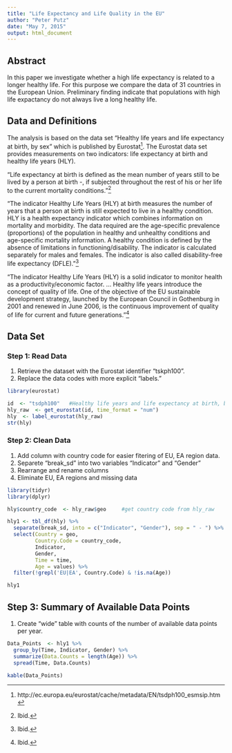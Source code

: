 ```yaml
---
title: "Life Expectancy and Life Quality in the EU"
author: "Peter Putz"
date: "May 7, 2015"
output: html_document
---
```


## Abstract
In this paper we investigate whether a high life expectancy is related to a longer healthy life. For this purpose we compare the data of 31 countries in the European Union. Preliminary finding indicate that populations with high life expactancy do not always live a long healthy life.


## Data and Definitions

The analysis is based on the data set "Healthy life years and life expectancy at birth, by sex" which is published by Eurostat^[http://ec.europa.eu/eurostat/cache/metadata/EN/tsdph100_esmsip.htm]. The Eurostat data set provides measurements on two indicators: life expectancy at birth and healthy life years (HLY).

"Life expectancy at birth is defined as the mean number of years still to be lived by a person at birth -, if subjected throughout the rest of his or her life to the current mortality conditions."^[Ibid.]

"The indicator Healthy Life Years (HLY) at birth measures the number of years that a person at birth is still expected to live in a healthy condition. HLY is a health expectancy indicator which combines information on mortality and morbidity. The data required are the age-specific prevalence (proportions) of the population in healthy and unhealthy conditions and age-specific mortality information. A healthy condition is defined by the absence of limitations in functioning/disability. The indicator is calculated separately for males and females. The indicator is also called disability-free life expectancy (DFLE)."^[Ibid.]

"The indicator Healthy Life Years (HLY) is a solid indicator to monitor health as a productivity/economic factor. … Healthy life years introduce the concept of quality of life. One of the objective of the EU sustainable development strategy, launched by the European Council in Gothenburg in 2001 and renewed in June 2006, is the continuous improvement of quality of life for current and future generations."^[Ibid.]


## Data Set

### Step 1: Read Data

1. Retrieve the dataset with the Eurostat identifier "tskph100".
2. Replace the data codes with more explicit "labels."

```r
library(eurostat)

id  <- "tsdph100"   #Healthy life years and life expectancy at birth, by sex
hly_raw  <- get_eurostat(id, time_format = "num")
hly  <- label_eurostat(hly_raw)
str(hly)
```

### Step 2: Clean Data

1. Add column with country code for easier fitering of EU, EA region data.
2. Separete "break_sd" into two variables "Indicator" and "Gender"
3. Rearrange and rename columns
4. Eliminate EU, EA regions and missing data


```r
library(tidyr)
library(dplyr)

hly$country_code  <- hly_raw$geo     #get country code from hly_raw

hly1 <- tbl_df(hly) %>% 
  separate(break_sd, into = c("Indicator", "Gender"), sep = " - ") %>%
  select(Country = geo,
         Country.Code = country_code,
         Indicator,
         Gender,
         Time = time,
         Age = values) %>%
  filter(!grepl('EU|EA', Country.Code) & !is.na(Age))

hly1
```

## Step 3: Summary of Available Data Points

1. Create "wide" table with counts of the number of available data points per year.


```r
Data_Points  <- hly1 %>%
  group_by(Time, Indicator, Gender) %>%
  summarize(Data.Counts = length(Age)) %>%
  spread(Time, Data.Counts)

kable(Data_Points)
```

